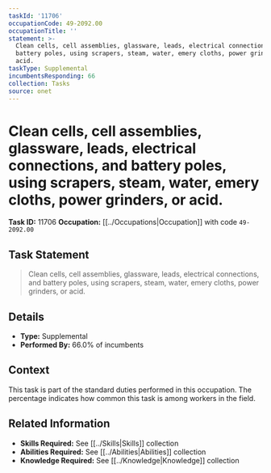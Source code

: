 ```yaml
---
taskId: '11706'
occupationCode: 49-2092.00
occupationTitle: ''
statement: >-
  Clean cells, cell assemblies, glassware, leads, electrical connections, and
  battery poles, using scrapers, steam, water, emery cloths, power grinders, or
  acid.
taskType: Supplemental
incumbentsResponding: 66
collection: Tasks
source: onet
---
```

# Clean cells, cell assemblies, glassware, leads, electrical connections, and battery poles, using scrapers, steam, water, emery cloths, power grinders, or acid.

**Task ID:** 11706
**Occupation:** [[../Occupations|Occupation]] with code `49-2092.00`

## Task Statement

> Clean cells, cell assemblies, glassware, leads, electrical connections, and battery poles, using scrapers, steam, water, emery cloths, power grinders, or acid.

## Details

- **Type:** Supplemental
- **Performed By:** 66.0% of incumbents

## Context

This task is part of the standard duties performed in this occupation. The percentage indicates how common this task is among workers in the field.

## Related Information

- **Skills Required:** See [[../Skills|Skills]] collection
- **Abilities Required:** See [[../Abilities|Abilities]] collection
- **Knowledge Required:** See [[../Knowledge|Knowledge]] collection
